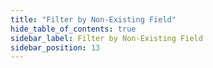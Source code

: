 ```yaml
---
title: "Filter by Non-Existing Field"
hide_table_of_contents: true
sidebar_label: Filter by Non-Existing Field
sidebar_position: 13
---
```





<LanguageSwitcher supportedLanguages={supportedLanguages} />

<LanguageContent language="csharp">
   <HowToFilterByNonExistingFieldCsharp />
</LanguageContent>

<LanguageContent language="nodejs">
   <HowToFilterByNonExistingFieldNodejs />
</LanguageContent>


<!---
### Client API
- [What is a Document Query](../../../client-api/session/querying/document-query/what-is-document-query)
- [How to Filter by Field Presence](../../../client-api/session/querying/how-to-filter-by-field)

### Querying
- [Querying: Filtering](../../../indexes/querying/filtering)
- [Query vs DocumentQuery](../../../client-api/session/querying/document-query/query-vs-document-query)
- [RQL - Raven Query Language](../../../client-api/session/querying/what-is-rql)

### Code Walkthrough
- [Queries - Filtering Results - Basics](https://demo.ravendb.net/demos/csharp/queries/filtering-results-basics)
- [Queries - Filtering with Multiple Conditions](https://demo.ravendb.net/demos/csharp/queries/filtering-results-multiple-conditions)


-->